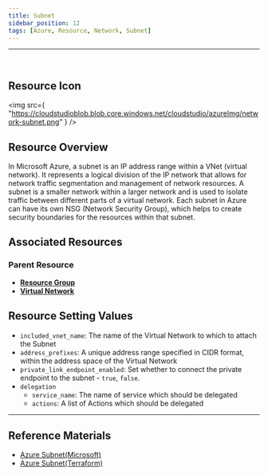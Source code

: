 ```yaml
---
title: Subnet
sidebar_position: 12
tags: [Azure, Resource, Network, Subnet]
---
```


<hr />
<br />

## Resource Icon

<img
    src={
        "https://cloudstudioblob.blob.core.windows.net/cloudstudio/azureImg/network-subnet.png"
    }
/>

## Resource Overview

In Microsoft Azure, a subnet is an IP address range within a VNet (virtual network). 
It represents a logical division of the IP network that allows for network traffic segmentation and management of network resources. 
A subnet is a smaller network within a larger network and is used to isolate traffic between different parts of a virtual network. 
Each subnet in Azure can have its own NSG (Network Security Group), which helps to create security boundaries for the resources within that subnet.

## Associated Resources

### Parent Resource

-   [**Resource Group**](https://docs.cstudio.app/docs/resource/azure/Base/ResourceGroup)
-   [**Virtual Network**](https://docs.cstudio.app/docs/resource/azure/Network/VirtualNetwork)

## Resource Setting Values

- `included_vnet_name`: The name of the Virtual Network to which to attach the Subnet
- `address_prefixes`: A unique address range specified in CIDR format, within the address space of the Virtual Network
- `private_link_endpoint_enabled`: Set whether to connect the private endpoint to the subnet - `true`, `false`.
- `delegation`
    - `service_name`: The name of service which should be delegated
    - `actions`: A list of Actions which should be delegated

---

## Reference Materials

-   [Azure Subnet(Microsoft)](https://learn.microsoft.com/ko-kr/azure/virtual-network/virtual-network-manage-subnet?tabs=azure-portal)
-   [Azure Subnet(Terraform)](https://registry.terraform.io/providers/hashicorp/azurerm/latest/docs/resources/subnet)
